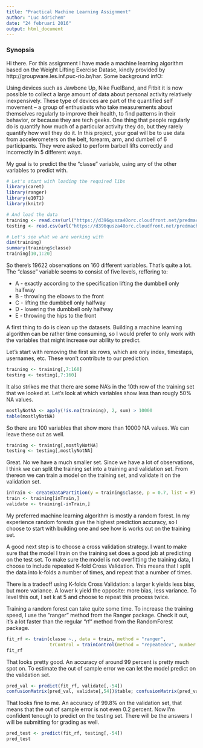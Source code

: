 ---
title: "Practical Machine Learning Assignment"
author: "Luc Adrichem"
date: "24 februari 2016"
output: html_document
---

### Synopsis

Hi there. For this assignment I have made a machine learning algorithm based on the Weight Lifting Exercise Datase, kindly provided by http://groupware.les.inf.puc-rio.br/har. Some background infO:


Using devices such as Jawbone Up, Nike FuelBand, and Fitbit it is now possible to collect a large amount of data about personal activity relatively inexpensively. These type of devices are part of the quantified self movement – a group of enthusiasts who take measurements about themselves regularly to improve their health, to find patterns in their behavior, or because they are tech geeks. One thing that people regularly do is quantify how much of a particular activity they do, but they rarely quantify how well they do it. In this project, your goal will be to use data from accelerometers on the belt, forearm, arm, and dumbell of 6 participants. They were asked to perform barbell lifts correctly and incorrectly in 5 different ways.

My goal is to predict the the "classe" variable, using any of the other variables to predict with.

``` {r}
# Let's start with loading the required libs
library(caret)
library(ranger)
library(e1071)
library(knitr)

# And load the data
training <- read.csv(url("https://d396qusza40orc.cloudfront.net/predmachlearn/pml-training.csv"), na.strings = c("NA", ""))
testing <- read.csv(url("https://d396qusza40orc.cloudfront.net/predmachlearn/pml-testing.csv"), na.strings = c("NA", ""))

# Let's see what we are working with
dim(training)
summary(training$classe)
training[10,1:20]
```
So there's 19622 observations on 160 different variables. That's quite a lot. The "classe" variable seems to consist of five levels, reffering to:

- A - exactly according to the specification lifting the dumbbell only halfway 
- B - throwing the elbows to the front
- C - lifting the dumbbell only halfway
- D - lowering the dumbbell only halfway
- E - throwing the hips to the front

A first thing to do is clean up the datasets. Building a machine learning algorithm can be rather time consuming, so I would prefer to only work with the variables that might increase our ability to predict. 

Let's start with removing the first six rows, which are only index, timestaps, usernames, etc. These won't contribute to our prediction.
```{r}
training <- training[,7:160]
testing <- testing[,7:160]
```
It also strikes me that there are some NA's in the 10th row of the training set that we looked at. Let's look at which variables show less than rougly 50% NA values.
```{r}
mostlyNotNA <- apply(!is.na(training), 2, sum) > 10000
table(mostlyNotNA)
```
So there are 100 variables that show more than 10000 NA values. We can leave these out as well.
```{r}
training <- training[,mostlyNotNA]
testing <- testing[,mostlyNotNA]
```
Great. No we have a much smaller set. Since we have a lot of observations, I think we can split the training set into a training and validation set. From thereon we can train a model on the training set, and validate it on the validation set.
```{r}
inTrain <- createDataPartition(y = training$classe, p = 0.7, list = F)
train <- training[inTrain,]
validate <- training[-inTrain,]
```
My preferred machine learning algorithm is mostly a random forest. In my experience random forests give the highest prediction accuracy, so I choose to start with building one and see how is works out on the training set.

A good next step is to choose a cross validation strategy. I want to make sure that the model I train on the training set does a good job at predicting on the test set. To make sure the model is not overfitting the training data, I choose to include repeated K-fold Cross Validation. This means that I split the data into k-folds a number of times, and repeat that a number of times. 

There is a tradeoff using K-folds Cross Validation: a larger k yields less bias, but more variance. A lower k yield the opposite: more bias, less variance. To level this out, I set k at 5 and choose to repeat this process twice.

Training a random forest can take quite some time. To increase the training speed, I use the "ranger" method from the Ranger package. Check it out, it's a lot faster than the regular "rf" method from the RandomForest package.
```{r, cache=TRUE}
fit_rf <- train(classe ~., data = train, method = "ranger",
                trControl = trainControl(method = "repeatedcv", number = 3, repeats = 2))
fit_rf
```
That looks pretty good. An accuracy of around 99 percent is pretty much spot on. To estimate the out of sample error we can let the model predict on the validation set.
```{r}
pred_val <- predict(fit_rf, validate[,-54])
confusionMatrix(pred_val, validate[,54])$table; confusionMatrix(pred_val, validate[,54])$overall[1]
```
That looks fine to me. An accuracy of 99.8% on the validation set, that means that the out of sample error is not even 0.2 percent. Now I'm confident tenough to predict on the testing set. There will be the answers I will be submitting for grading as well.
```{r}
pred_test <- predict(fit_rf, testing[,-54])
pred_test
```